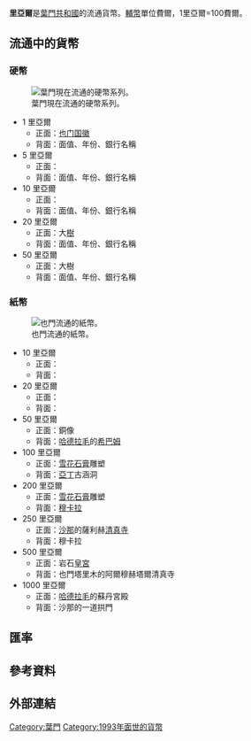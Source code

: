 '''里亞爾'''是[[葉門共和國|葉門共和國]]的流通貨幣。[[輔幣|輔幣]]單位費爾，1里亞爾=100費爾。
{{Infobox currency
| currency_name_in_local = {{native name|ar|ريال يمني|italics=no}}
| image_1 = Yemeni rial banknote set.jpg
| image_title_1 = 也门里亚尔钞票
| iso_code = YER
| using_countries = {{YEM}}
| inflation_rate = 12.2%
| inflation_source_date = 2010 est<ref>[https://www.cia.gov/library/publications/the-world-factbook/fields/2092.html The World Factbook]''</ref>
| subunit_ratio_1 = 1/100
| subunit_name_1 = [[费尔（货币）|费尔]]
| symbol = ر.ي
| used_coins = 1, 5, 10, 20 里亚尔
| used_banknotes = 50, 100, 200, 250, 500, 1000 里亚尔
| issuing_authority = [[也门中央银行|也门中央银行]]
| issuing_authority_website = {{URL|www.centralbank.gov.ye}}
}}

==流通中的貨幣==
===硬幣===
[[File:Yemeni_rial_coin_set.jpg|葉門現在流通的硬幣系列。]]
*1 里亞爾
**正面：[[也门国徽|也门国徽]]
**背面：面值、年份、銀行名稱
*5 里亞爾
**正面：
**背面：面值、年份、銀行名稱
*10 里亞爾
**正面：
**背面：面值、年份、銀行名稱
*20 里亞爾
**正面：大[[樹|樹]]
**背面：面值、年份、銀行名稱
*50 里亞爾
**正面：大樹
**背面：面值、年份、銀行名稱

===紙幣===
[[File:Yemeni_rial_banknote_set.jpg|也門流通的紙幣。]]
*10 里亞爾
**正面：
**背面：
*20 里亞爾
**正面：
**背面：
*50 里亞爾
**正面：銅像
**背面：[[哈德拉毛|哈德拉毛]]的[[希巴姆|希巴姆]]
*100 里亞爾
**正面：[[雪花石膏|雪花石膏]]雕塑
**背面：[[亞丁|亞丁]]古涵洞
*200 里亞爾
**正面：[[雪花石膏|雪花石膏]]雕塑
**背面：[[穆卡拉|穆卡拉]]
*250 里亞爾
**正面：[[沙那|沙那]]的薩利赫[[清真寺|清真寺]]
**背面：穆卡拉
*500 里亞爾
**正面：岩石[[皇宮|皇宮]]
**背面：也門塔里木的阿爾穆赫塔爾清真寺
*1000 里亞爾
**正面：[[哈德拉毛|哈德拉毛]]的蘇丹宮殿
**背面：沙那的一道拱門
== 匯率 ==
{{Exchange Rate|YER}}
== 參考資料 ==
{{reflist}}

== 外部連結 ==
{{Standard numismatics external links
| world_coin_gallery_1_url  = Yemen
| world_coin_gallery_1_name = Yemen
| banknote_world_1_url      = yemen_arab_republic
| banknote_world_1_name     = Yemen
| dollarization_1_url       = asia
| dollarization_1_name      = Asia
| gfd_1_url                 = Yemen
| gfd_1_name                = Yemen
| gfd_data_1_url            = 5573
| gfd_data_1_name           = Yemen Rial
| show_gfd_excel            = Y
}}

{{Currencies of Asia}}

[[Category:葉門|Category:葉門]]
[[Category:1993年面世的貨幣|Category:1993年面世的貨幣]]